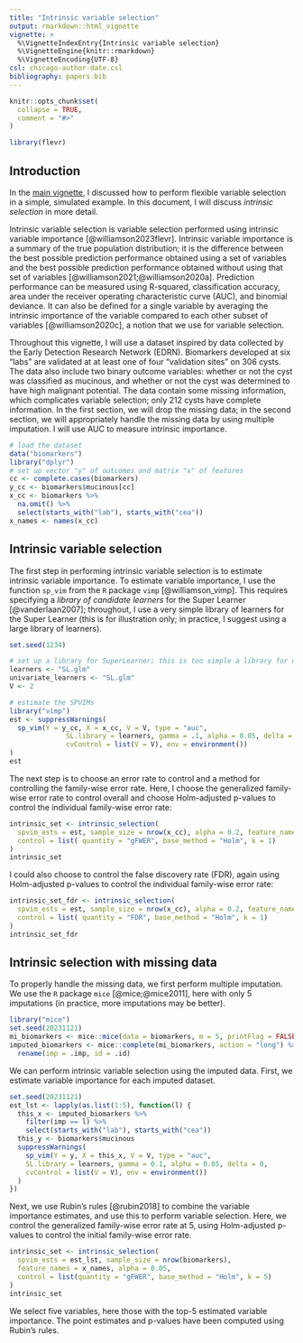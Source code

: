 ---
title: "Intrinsic variable selection"
output: rmarkdown::html_vignette
vignette: >
  %\VignetteIndexEntry{Intrinsic variable selection}
  %\VignetteEngine{knitr::rmarkdown}
  %\VignetteEncoding{UTF-8}
csl: chicago-author-date.csl
bibliography: papers.bib
---

```{r, include = FALSE}
knitr::opts_chunk$set(
  collapse = TRUE,
  comment = "#>"
)
```

```{r setup}
library(flevr)
```

## Introduction

In the [main vignette](introduction_to_flevr.html), I discussed how to perform flexible variable selection in a simple, simulated example. In this document, I will discuss _intrinsic selection_ in more detail.

Intrinsic variable selection is variable selection performed using intrinsic variable importance [@williamson2023flevr]. Intrinsic variable importance is a summary of the true population distribution; it is the difference between the best possible prediction performance obtained using a set of variables and the best possible prediction performance obtained without using that set of variables [@williamson2021;@williamson2020a]. Prediction performance can be measured using R-squared, classification accuracy, area under the receiver operating characteristic curve (AUC), and binomial deviance. It can also be defined for a single variable by averaging the intrinsic importance of the variable compared to each other subset of variables [@williamson2020c], a notion that we use for variable selection.

Throughout this vignette, I will use a dataset inspired by data collected by the Early Detection Research Network (EDRN). Biomarkers developed at six "labs" are validated at at least one of four "validation sites" on 306 cysts. The data also include two binary outcome variables: whether or not the cyst was classified as mucinous, and whether or not the cyst was determined to have high malignant potential. The data contain some missing information, which complicates variable selection; only 212 cysts have complete information. In the first section, we will drop the missing data; in the second section, we will appropriately handle the missing data by using multiple imputation. I will use AUC to measure intrinsic importance.

```{r load-biomarker-data}
# load the dataset
data("biomarkers")
library("dplyr")
# set up vector "y" of outcomes and matrix "x" of features
cc <- complete.cases(biomarkers)
y_cc <- biomarkers$mucinous[cc]
x_cc <- biomarkers %>%
  na.omit() %>%
  select(starts_with("lab"), starts_with("cea"))
x_names <- names(x_cc)
```

## Intrinsic variable selection

The first step in performing intrinsic variable selection is to estimate intrinsic variable importance. To estimate variable importance, I use the function `sp_vim` from the `R` package `vimp` [@williamson_vimp]. This requires specifying a *library of candidate learners* for the Super Learner [@vanderlaan2007]; throughout, I use a very simple library of learners for the Super Learner (this is for illustration only; in practice, I suggest using a large library of learners).

```{r fit-spvim}
set.seed(1234)

# set up a library for SuperLearner; this is too simple a library for use in most applications
learners <- "SL.glm"
univariate_learners <- "SL.glm"
V <- 2

# estimate the SPVIMs
library("vimp")
est <- suppressWarnings(
  sp_vim(Y = y_cc, X = x_cc, V = V, type = "auc",
              SL.library = learners, gamma = .1, alpha = 0.05, delta = 0,
              cvControl = list(V = V), env = environment())
)
est
```

The next step is to choose an error rate to control and a method for controlling the family-wise error rate. Here, I choose the generalized family-wise error rate to control overall and choose Holm-adjusted p-values to control the individual family-wise error rate: 
```{r intrinsic-selection}
intrinsic_set <- intrinsic_selection(
  spvim_ests = est, sample_size = nrow(x_cc), alpha = 0.2, feature_names = x_names,
  control = list( quantity = "gFWER", base_method = "Holm", k = 1)
)
intrinsic_set
```
I could also choose to control the false discovery rate (FDR), again using Holm-adjusted p-values to control the individual family-wise error rate:
```{r intrinsic-selection-fdr}
intrinsic_set_fdr <- intrinsic_selection(
  spvim_ests = est, sample_size = nrow(x_cc), alpha = 0.2, feature_names = x_names,
  control = list( quantity = "FDR", base_method = "Holm", k = 1)
)
intrinsic_set_fdr
```

## Intrinsic selection with missing data

To properly handle the missing data, we first perform multiple imputation. We use the `R` package `mice` [@mice;@mice2011], here with only 5 imputations (in practice, more imputations may be better).

```{r impute}
library("mice")
set.seed(20231121)
mi_biomarkers <- mice::mice(data = biomarkers, m = 5, printFlag = FALSE)
imputed_biomarkers <- mice::complete(mi_biomarkers, action = "long") %>%
  rename(imp = .imp, id = .id)
```

We can perform intrinsic variable selection using the imputed data. First, we estimate variable importance for each imputed dataset. 

```{r est-spvim-imp}
set.seed(20231121)
est_lst <- lapply(as.list(1:5), function(l) {
  this_x <- imputed_biomarkers %>%
    filter(imp == l) %>%
    select(starts_with("lab"), starts_with("cea"))
  this_y <- biomarkers$mucinous
  suppressWarnings(
    sp_vim(Y = y, X = this_x, V = V, type = "auc", 
    SL.library = learners, gamma = 0.1, alpha = 0.05, delta = 0,
    cvControl = list(V = V), env = environment())
  )
})
```
Next, we use Rubin's rules [@rubin2018] to combine the variable importance estimates, and use this to perform variable selection. Here, we control the generalized family-wise error rate at 5, using Holm-adjusted p-values to control the initial family-wise error rate.
```{r intrinsic-select-mi}
intrinsic_set <- intrinsic_selection(
  spvim_ests = est_lst, sample_size = nrow(biomarkers),
  feature_names = x_names, alpha = 0.05, 
  control = list(quantity = "gFWER", base_method = "Holm", k = 5)
)
intrinsic_set
```
We select five variables, here those with the top-5 estimated variable importance. The point estimates and p-values have been computed using Rubin's rules.